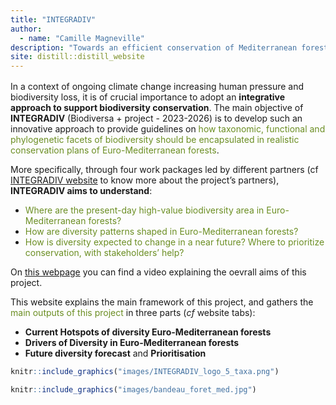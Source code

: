 ```yaml
---
title: "INTEGRADIV"
author: 
  - name: "Camille Magneville"
description: "Towards an efficient conservation of Mediterranean forests"
site: distill::distill_website
---
```


<p style="font-size:12pt">

In a context of ongoing climate change increasing human pressure and biodiversity loss, it is of crucial importance to adopt an **integrative approach to support biodiversity conservation**. The main objective of **INTEGRADIV**  (Biodiversa + project - 2023-2026) is to develop such an innovative approach to provide guidelines on [how taxonomic, functional and phylogenetic facets of biodiversity should be encapsulated in realistic conservation plans of Euro-Mediterranean forests]{style="color: olivedrab;"}.

More specifically, through four work packages led by different partners (cf [INTEGRADIV website](https://www.integradiv-biodiversa.org/) to know more about the project's partners), **INTEGRADIV aims to understand**:

  - [Where are the present-day high-value biodiversity area in Euro-Mediterranean forests?]{style="color: olivedrab;"}
  - [How are diversity patterns shaped in Euro-Mediterranean forests?]{style="color: olivedrab;"}
  - [How is diversity expected to change in a near future? Where to prioritize conservation, with stakeholders' help?]{style="color: olivedrab;"}


On [this webpage](  https://www.integradiv-biodiversa.org/ressources4stakeholders) you can find a video explaining the oevrall aims of this project.


This website explains the main framework of this project, and gathers the [main outputs of this project]{style="color: olivedrab;"} in three parts (_cf_ website tabs):

  - **Current Hotspots of diversity Euro-Mediterranean forests** 
  - **Drivers of Diversity in Euro-Mediterranean forests**
  - **Future diversity forecast** and **Prioritisation**


```r

knitr::include_graphics("images/INTEGRADIV_logo_5_taxa.png")

```

```r

knitr::include_graphics("images/bandeau_foret_med.jpg")

```

